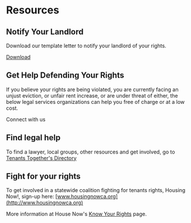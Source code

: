 
# Resources

## Notify Your Landlord

Download our template letter to notify your landlord of your rights.

<a class="download" href="/template-letter.docx" download>Download</a>

## Get Help Defending Your Rights

If you believe your rights are being violated, you are currently facing an unjust eviction, or unfair rent increase, or are under threat of either, the below legal services organizations can help you free of charge or at a low cost.

<PrimaryButton to="/getHelp">Connect with us</PrimaryButton>

## Find legal help
To find a lawyer, local groups, other resources and get involved, go to [Tenants Together's Directory](http://www.tenantstogether.org/resource-directory)

## Fight for your rights
To get involved in a statewide coalition fighting for tenants rights,  Housing Now!, sign-up here: [www.housingnowca.org](http://www.housingnowca.org)

More information at House Now's [Know Your Rights](https://www.housingnowca.org/knowyourrights) page.